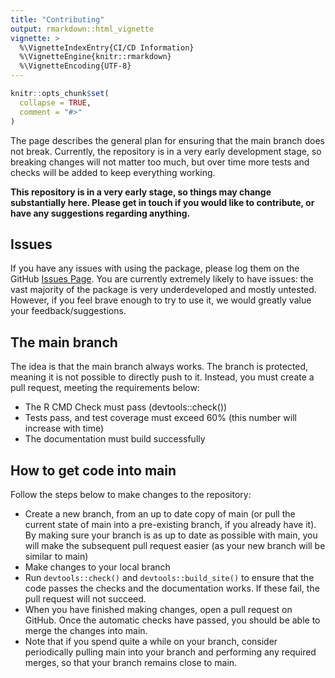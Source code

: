 ```yaml
---
title: "Contributing"
output: rmarkdown::html_vignette
vignette: >
  %\VignetteIndexEntry{CI/CD Information}
  %\VignetteEngine{knitr::rmarkdown}
  %\VignetteEncoding{UTF-8}
---
```


```r
knitr::opts_chunk$set(
  collapse = TRUE,
  comment = "#>"
)
```

The page describes the general plan for ensuring that the main branch does not break. Currently, the repository is in a very early development stage, so breaking changes will not matter too much, but over time more tests and checks will be added to keep everything working.

**This repository is in a very early stage, so things may change substantially here. Please get in touch if you would like to contribute, or have any suggestions regarding anything.**

## Issues

If you have any issues with using the package, please log them on the GitHub [Issues Page](https://github.com/jrs0/icdb/issues). You are currently extremely likely to have issues: the vast majority of the package is very underdeveloped and mostly untested. However, if you feel brave enough to try to use it, we would greatly value your feedback/suggestions.

## The main branch

The idea is that the main branch always works. The branch is protected, meaning it is not possible to directly push to it. Instead, you must create a pull request, meeting the requirements below:

* The R CMD Check must pass (devtools::check())
* Tests pass, and test coverage must exceed 60% (this number will increase with time)
* The documentation must build successfully

## How to get code into main

Follow the steps below to make changes to the repository:

* Create a new branch, from an up to date copy of main (or pull the current state of main into a pre-existing branch, if you already have it). By making sure your branch is as up to date as possible with main, you will make the subsequent pull request easier (as your new branch will be similar to main)
* Make changes to your local branch
* Run `devtools::check()` and `devtools::build_site()` to ensure that the code passes the checks and the documentation works. If these fail, the pull request will not succeed.
* When you have finished making changes, open a pull request on GitHub. Once the automatic checks have passed, you should be able to merge the changes into main.
* Note that if you spend quite a while on your branch, consider periodically pulling main into your branch and performing any required merges, so that your branch remains close to main.

